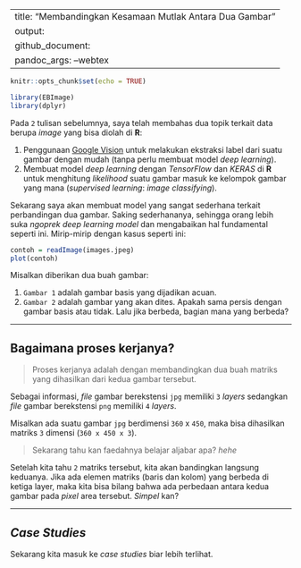  
---
title: "Membandingkan Kesamaan Mutlak Antara Dua Gambar"
output: 
  github_document:
    pandoc_args: --webtex
---

```r
knitr::opts_chunk$set(echo = TRUE)

library(EBImage)
library(dplyr)
```

Pada `2` tulisan sebelumnya, saya telah membahas dua topik terkait data berupa _image_ yang bisa diolah di __R__:

1. Penggunaan [Google Vision](https://ikanx101.com/blog/google-vision/) untuk melakukan ekstraksi label dari suatu gambar dengan mudah (tanpa perlu membuat model _deep learning_).
1. Membuat model _deep learning_ dengan _TensorFlow_ dan _KERAS_ di __R__ untuk menghitung _likelihood_ suatu gambar masuk ke kelompok gambar yang mana (_supervised learning_: _image classifying_).

Sekarang saya akan membuat model yang sangat sederhana terkait perbandingan dua gambar. Saking sederhananya, sehingga orang lebih suka _ngoprek deep learning model_ dan mengabaikan hal fundamental seperti ini. Mirip-mirip dengan kasus seperti ini:

```r
contoh = readImage(images.jpeg)
plot(contoh)
```

Misalkan diberikan dua buah gambar:

1. `Gambar 1` adalah gambar basis yang dijadikan acuan.
1. `Gambar 2` adalah gambar yang akan dites. Apakah sama persis dengan gambar basis atau tidak. Lalu jika berbeda, bagian mana yang berbeda?

---

## Bagaimana proses kerjanya?

> Proses kerjanya adalah dengan membandingkan dua buah matriks yang dihasilkan dari kedua gambar tersebut. 

Sebagai informasi, _file_ gambar berekstensi `jpg` memiliki `3` _layers_ sedangkan _file_ gambar berekstensi `png` memiliki `4` _layers_.

Misalkan ada suatu gambar `jpg` berdimensi `360` x `450`, maka bisa dihasilkan matriks `3` dimensi (`360 x 450 x 3`). 

> Sekarang tahu kan faedahnya belajar aljabar apa? _hehe_

Setelah kita tahu `2` matriks tersebut, kita akan bandingkan langsung keduanya. Jika ada elemen matriks (baris dan kolom) yang berbeda di ketiga layer, maka kita bisa bilang bahwa ada perbedaan antara kedua gambar pada _pixel_ area tersebut. _Simpel_ kan?

---

## _Case Studies_

Sekarang kita masuk ke _case studies_ biar lebih terlihat.
